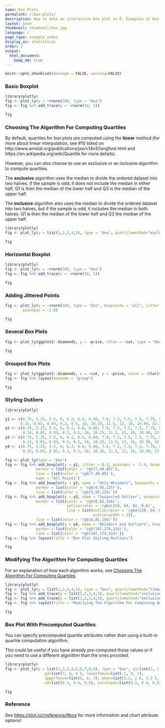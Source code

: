 ```yaml
---
name: Box Plots
permalink: r/box-plots/
description: How to make an interactive box plot in R. Examples of box plots in R that are grouped, colored, and display the underlying data distribution.
layout: base
thumbnail: thumbnail/box.jpg
language: r
page_type: example_index
display_as: statistical
order: 2
output:
  html_document:
    keep_md: true
---
```


```r
knitr::opts_chunk$set(message = FALSE, warning=FALSE)
```
### Basic Boxplot

```r
library(plotly)
fig <- plot_ly(y = ~rnorm(50), type = "box")
fig <- fig %>% add_trace(y = ~rnorm(50, 1))

fig
```

### Choosing The Algorithm For Computing Quartiles

By default, quartiles for box plots are computed using the **linear** method (for more about linear interpolation, see #10 listed on http://www.amstat.org/publications/jse/v14n3/langford.html and https://en.wikipedia.org/wiki/Quartile for more details).

However, you can also choose to use an exclusive or an inclusive algorithm to compute quartiles.

The **exclusive** algorithm uses the median to divide the ordered dataset into two halves. If the sample is odd, it does not include the median in either half. Q1 is then the median of the lower half and Q3 is the median of the upper half.

The **inclusive** algorithm also uses the median to divide the ordered dataset into two halves, but if the sample is odd, it includes the median in both halves. Q1 is then the median of the lower half and Q3 the median of the upper half.

```r
library(plotly)
fig <- plot_ly(y = list(1,2,3,4,5), type = "box", quartilemethod="exclusive") # or "inclusive", or "linear" by default

fig
```

### Horizontal Boxplot

```r
library(plotly)
fig <- plot_ly(x = ~rnorm(50), type = "box")
fig <- fig %>% add_trace(x = ~rnorm(50, 1))

fig
```

### Adding Jittered Points

```r
fig <- plot_ly(y = ~rnorm(50), type = "box", boxpoints = "all", jitter = 0.3,
        pointpos = -1.8)

fig
```


### Several Box Plots

```r
fig <- plot_ly(ggplot2::diamonds, y = ~price, color = ~cut, type = "box")

fig
```

### Grouped Box Plots

```r
fig <- plot_ly(ggplot2::diamonds, x = ~cut, y = ~price, color = ~clarity, type = "box")
fig <- fig %>% layout(boxmode = "group")

fig
```

### Styling Outliers

```r
library(plotly)

y1 <- c(0.75, 5.25, 5.5, 6, 6.2, 6.6, 6.80, 7.0, 7.2, 7.5, 7.5, 7.75, 8.15,
       8.15, 8.65, 8.93, 9.2, 9.5, 10, 10.25, 11.5, 12, 16, 20.90, 22.3, 23.25)
y2 <- c(0.75, 5.25, 5.5, 6, 6.2, 6.6, 6.80, 7.0, 7.2, 7.5, 7.5, 7.75, 8.15,
        8.15, 8.65, 8.93, 9.2, 9.5, 10, 10.25, 11.5, 12, 16, 20.90, 22.3, 23.25)
y3 <- c(0.75, 5.25, 5.5, 6, 6.2, 6.6, 6.80, 7.0, 7.2, 7.5, 7.5, 7.75, 8.15,
        8.15, 8.65, 8.93, 9.2, 9.5, 10, 10.25, 11.5, 12, 16, 20.90, 22.3, 23.25)
y4 <- c(0.75, 5.25, 5.5, 6, 6.2, 6.6, 6.80, 7.0, 7.2, 7.5, 7.5, 7.75, 8.15,
        8.15, 8.65, 8.93, 9.2, 9.5, 10, 10.25, 11.5, 12, 16, 20.90, 22.3, 23.25)

fig <- plot_ly(type = 'box')
fig <- fig %>% add_boxplot(y = y1, jitter = 0.3, pointpos = -1.8, boxpoints = 'all',
              marker = list(color = 'rgb(7,40,89)'),
              line = list(color = 'rgb(7,40,89)'),
              name = "All Points")
fig <- fig %>% add_boxplot(y = y2, name = "Only Whiskers", boxpoints = FALSE,
              marker = list(color = 'rgb(9,56,125)'),
              line = list(color = 'rgb(9,56,125)'))
fig <- fig %>% add_boxplot(y = y3, name = "Suspected Outlier", boxpoints = 'suspectedoutliers',
              marker = list(color = 'rgb(8,81,156)',
                            outliercolor = 'rgba(219, 64, 82, 0.6)',
                            line = list(outliercolor = 'rgba(219, 64, 82, 1.0)',
                                        outlierwidth = 2)),
              line = list(color = 'rgb(8,81,156)'))
fig <- fig %>% add_boxplot(y = y4, name = "Whiskers and Outliers", boxpoints = 'outliers',
              marker = list(color = 'rgb(107,174,214)'),
              line = list(color = 'rgb(107,174,214)'))
fig <- fig %>% layout(title = "Box Plot Styling Outliers")

fig
```

### Modifying The Algorithm For Computing Quartiles

For an explanation of how each algorithm works, see [Choosing The Algorithm For Computing Quartiles](https://plotly.com/r/box-plots/#choosing-the-algorithm-for-computing-quartiles)

```r
library(plotly)
fig <- plot_ly(y = list(1,2,3,4,5), type = "box", quartilemethod="linear", name="Linear Quartile Mode")
fig <- fig %>% add_trace(y = list(1,2,3,4,5), quartilemethod="inclusive", name="Inclusive Quartile Mode")
fig <- fig %>% add_trace(y = list(1,2,3,4,5), quartilemethod="exclusive", name="Exclusive Quartile Mode")
fig <- fig %>% layout(title = "Modifying The Algorithm For Computing Quartiles")

fig
```

### Box Plot With Precomputed Quartiles

You can specify precomputed quartile attributes rather than using a built-in quartile computation algorithm.

This could be useful if you have already pre-computed those values or if you need to use a different algorithm than the ones provided.

```r
library(plotly)
fig <- plot_ly(y = list(1,2,3,4,5,6,7,8,9), type = "box", q1=list(1, 2, 3), median=list(4, 5, 6),
                  q3=list(7, 8, 9 ), lowerfence=list(-1, 0, 1),
                  upperfence=list(5, 6, 7), mean=list(2.2, 2.8, 3.2 ),
                  sd=list(0.2, 0.4, 0.6), notchspan=list(0.2, 0.4, 0.6))

fig
```

### Reference

See [https://plot.ly/r/reference/#box](https://plot.ly/r/reference/#box) for more information and chart attribute options!
